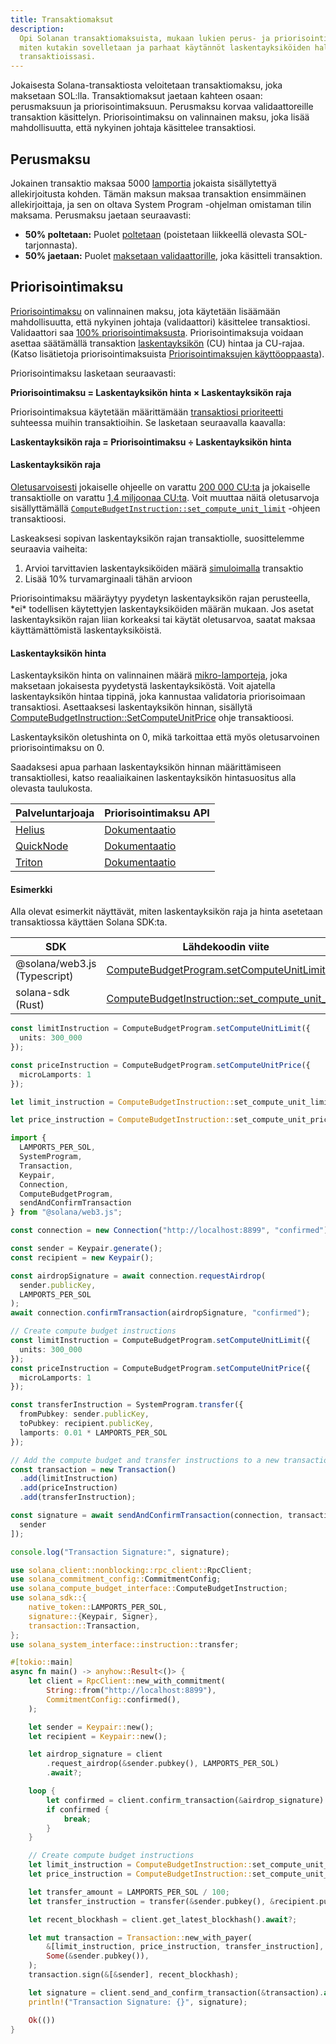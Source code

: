 ```yaml
---
title: Transaktiomaksut
description:
  Opi Solanan transaktiomaksuista, mukaan lukien perus- ja priorisointimaksut,
  miten kutakin sovelletaan ja parhaat käytännöt laskentayksiköiden hallintaan
  transaktioissasi.
---
```


Jokaisesta Solana-transaktiosta veloitetaan transaktiomaksu, joka maksetaan
SOL:lla. Transaktiomaksut jaetaan kahteen osaan: perusmaksuun ja
priorisointimaksuun. Perusmaksu korvaa validaattoreille transaktion käsittelyn.
Priorisointimaksu on valinnainen maksu, joka lisää mahdollisuutta, että nykyinen
johtaja käsittelee transaktiosi.

## Perusmaksu

Jokainen transaktio maksaa 5000
[lamportia](/docs/references/terminology#lamport) jokaista sisällytettyä
allekirjoitusta kohden. Tämän maksun maksaa transaktion ensimmäinen
allekirjoittaja, ja sen on oltava System Program -ohjelman omistaman tilin
maksama. Perusmaksu jaetaan seuraavasti:

- **50% poltetaan:** Puolet
  [poltetaan](https://github.com/anza-xyz/agave/blob/v2.1.13/sdk/fee-calculator/src/lib.rs#L70)
  (poistetaan liikkeellä olevasta SOL-tarjonnasta).
- **50% jaetaan:** Puolet
  [maksetaan validaattorille](https://github.com/anza-xyz/agave/blob/e621336acad4f5d6e5b860eaa1b074b01c99253c/runtime/src/bank/fee_distribution.rs#L58-L62),
  joka käsitteli transaktion.

## Priorisointimaksu

[Priorisointimaksu](https://github.com/anza-xyz/agave/blob/v2.2.14/compute-budget/src/compute_budget_limits.rs#L47-L48)
on valinnainen maksu, jota käytetään lisäämään mahdollisuutta, että nykyinen
johtaja (validaattori) käsittelee transaktiosi. Validaattori saa
[100% priorisointimaksusta](https://github.com/solana-foundation/solana-improvement-documents/blob/main/proposals/0096-reward-collected-priority-fee-in-entirety.md).
Priorisointimaksuja voidaan asettaa säätämällä transaktion
[laskentayksikön](/docs/references/terminology#compute-units) (CU) hintaa ja
CU-rajaa. (Katso lisätietoja priorisointimaksuista
[Priorisointimaksujen käyttöoppaasta](/developers/guides/advanced/how-to-use-priority-fees)).

Priorisointimaksu lasketaan seuraavasti:

**Priorisointimaksu = Laskentayksikön hinta × Laskentayksikön raja**

Priorisointimaksua käytetään määrittämään
[transaktiosi prioriteetti](https://github.com/anza-xyz/agave/blob/v2.2.14/core/src/banking_stage/transaction_scheduler/receive_and_buffer.rs#L646)
suhteessa muihin transaktioihin. Se lasketaan seuraavalla kaavalla:

**Laskentayksikön raja = Priorisointimaksu ÷ Laskentayksikön hinta**

#### Laskentayksikön raja

[Oletusarvoisesti](https://github.com/anza-xyz/agave/blob/v2.1.13/compute-budget/src/compute_budget.rs#L149-L197)
jokaiselle ohjeelle on varattu
[200 000 CU:ta](https://github.com/anza-xyz/agave/blob/v2.1.13/compute-budget/src/compute_budget_limits.rs#L10)
ja jokaiselle transaktiolle on varattu
[1,4 miljoonaa CU:ta](https://github.com/anza-xyz/agave/blob/v2.1.13/compute-budget/src/compute_budget_limits.rs#L14).
Voit muuttaa näitä oletusarvoja sisällyttämällä
[`ComputeBudgetInstruction::set_compute_unit_limit`](https://github.com/anza-xyz/agave/blob/v2.1.13/sdk/src/compute_budget.rs#L42-L44)
-ohjeen transaktioosi.

Laskeaksesi sopivan laskentayksikön rajan transaktiolle, suosittelemme seuraavia
vaiheita:

1. Arvioi tarvittavien laskentayksiköiden määrä
   [simuloimalla](/developers/guides/advanced/how-to-request-optimal-compute)
   transaktio
2. Lisää 10% turvamarginaali tähän arvioon

<Callout type="warn">
  Priorisointimaksu määräytyy pyydetyn laskentayksikön rajan perusteella, *ei*
  todellisen käytettyjen laskentayksiköiden määrän mukaan. Jos asetat
  laskentayksikön rajan liian korkeaksi tai käytät oletusarvoa, saatat maksaa
  käyttämättömistä laskentayksiköistä.
</Callout>

#### Laskentayksikön hinta

Laskentayksikön hinta on valinnainen määrä
[mikro-lamporteja](/docs/references/terminology#micro-lamports), joka maksetaan
jokaisesta pyydetystä laskentayksiköstä. Voit ajatella laskentayksikön hintaa
tippinä, joka kannustaa validatoria priorisoimaan transaktiosi. Asettaaksesi
laskentayksikön hinnan, sisällytä
[ComputeBudgetInstruction::SetComputeUnitPrice](https://github.com/anza-xyz/agave/blob/v2.1.13/sdk/src/compute_budget.rs#L48-L50)
ohje transaktioosi.

<Callout>
  Laskentayksikön oletushinta on 0, mikä tarkoittaa että myös oletusarvoinen
  priorisointimaksu on 0.
</Callout>

Saadaksesi apua parhaan laskentayksikön hinnan määrittämiseen transaktiollesi,
katso reaaliaikainen laskentayksikön hintasuositus alla olevasta taulukosta.

| Palveluntarjoaja                        | Priorisointimaksu API                                                             |
| --------------------------------------- | --------------------------------------------------------------------------------- |
| [Helius](https://www.helius.dev/)       | [Dokumentaatio](https://docs.helius.dev/solana-apis/priority-fee-api)             |
| [QuickNode](https://www.quicknode.com/) | [Dokumentaatio](https://marketplace.quicknode.com/add-on/solana-priority-fee)     |
| [Triton](https://triton.one/)           | [Dokumentaatio](https://docs.triton.one/chains/solana/improved-priority-fees-api) |

#### Esimerkki

Alla olevat esimerkit näyttävät, miten laskentayksikön raja ja hinta asetetaan
transaktiossa käyttäen Solana SDK:ta.

| SDK                          | Lähdekoodin viite                                                                                                                                |
| ---------------------------- | ------------------------------------------------------------------------------------------------------------------------------------------------ |
| @solana/web3.js (Typescript) | [ComputeBudgetProgram.setComputeUnitLimit](https://github.com/solana-foundation/solana-web3.js/blob/v1.98.0/src/programs/compute-budget.ts#L218) |
| solana-sdk (Rust)            | [ComputeBudgetInstruction::set_compute_unit_limit](https://github.com/anza-xyz/agave/blob/v2.1.13/sdk/src/compute_budget.rs#L17-L31)             |

<CodeTabs storage="compute-budget">

```ts !! title="Typescript"
const limitInstruction = ComputeBudgetProgram.setComputeUnitLimit({
  units: 300_000
});

const priceInstruction = ComputeBudgetProgram.setComputeUnitPrice({
  microLamports: 1
});
```

```rust !! title="Rust"
let limit_instruction = ComputeBudgetInstruction::set_compute_unit_limit(300_000);

let price_instruction = ComputeBudgetInstruction::set_compute_unit_price(1);
```

</CodeTabs>

<CodeTabs storage="compute-budget" flags="r">

```ts !! title="Typescript"
import {
  LAMPORTS_PER_SOL,
  SystemProgram,
  Transaction,
  Keypair,
  Connection,
  ComputeBudgetProgram,
  sendAndConfirmTransaction
} from "@solana/web3.js";

const connection = new Connection("http://localhost:8899", "confirmed");

const sender = Keypair.generate();
const recipient = new Keypair();

const airdropSignature = await connection.requestAirdrop(
  sender.publicKey,
  LAMPORTS_PER_SOL
);
await connection.confirmTransaction(airdropSignature, "confirmed");

// Create compute budget instructions
const limitInstruction = ComputeBudgetProgram.setComputeUnitLimit({
  units: 300_000
});
const priceInstruction = ComputeBudgetProgram.setComputeUnitPrice({
  microLamports: 1
});

const transferInstruction = SystemProgram.transfer({
  fromPubkey: sender.publicKey,
  toPubkey: recipient.publicKey,
  lamports: 0.01 * LAMPORTS_PER_SOL
});

// Add the compute budget and transfer instructions to a new transaction
const transaction = new Transaction()
  .add(limitInstruction)
  .add(priceInstruction)
  .add(transferInstruction);

const signature = await sendAndConfirmTransaction(connection, transaction, [
  sender
]);

console.log("Transaction Signature:", signature);
```

```rust !! title="Rust"
use solana_client::nonblocking::rpc_client::RpcClient;
use solana_commitment_config::CommitmentConfig;
use solana_compute_budget_interface::ComputeBudgetInstruction;
use solana_sdk::{
    native_token::LAMPORTS_PER_SOL,
    signature::{Keypair, Signer},
    transaction::Transaction,
};
use solana_system_interface::instruction::transfer;

#[tokio::main]
async fn main() -> anyhow::Result<()> {
    let client = RpcClient::new_with_commitment(
        String::from("http://localhost:8899"),
        CommitmentConfig::confirmed(),
    );

    let sender = Keypair::new();
    let recipient = Keypair::new();

    let airdrop_signature = client
        .request_airdrop(&sender.pubkey(), LAMPORTS_PER_SOL)
        .await?;

    loop {
        let confirmed = client.confirm_transaction(&airdrop_signature).await?;
        if confirmed {
            break;
        }
    }

    // Create compute budget instructions
    let limit_instruction = ComputeBudgetInstruction::set_compute_unit_limit(300_000);
    let price_instruction = ComputeBudgetInstruction::set_compute_unit_price(1);

    let transfer_amount = LAMPORTS_PER_SOL / 100;
    let transfer_instruction = transfer(&sender.pubkey(), &recipient.pubkey(), transfer_amount);

    let recent_blockhash = client.get_latest_blockhash().await?;

    let mut transaction = Transaction::new_with_payer(
        &[limit_instruction, price_instruction, transfer_instruction],
        Some(&sender.pubkey()),
    );
    transaction.sign(&[&sender], recent_blockhash);

    let signature = client.send_and_confirm_transaction(&transaction).await?;
    println!("Transaction Signature: {}", signature);

    Ok(())
}
```

</CodeTabs>
